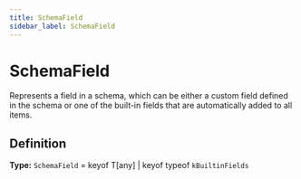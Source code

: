```yaml
---
title: SchemaField
sidebar_label: SchemaField
---
```


# SchemaField

Represents a field in a schema, which can be either a custom field defined
in the schema or one of the built-in fields that are automatically added to
all items.

## Definition

**Type:** `SchemaField` = keyof T[any] | keyof typeof `kBuiltinFields`

